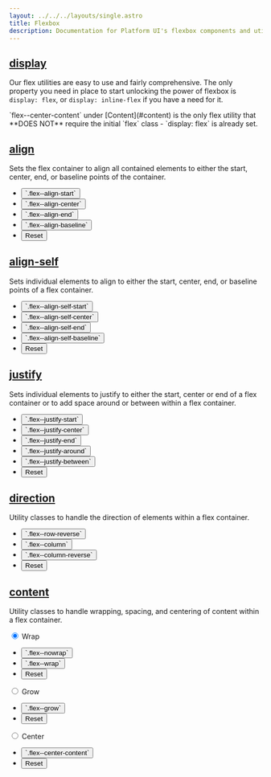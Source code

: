 ```yaml
---
layout: ../../../layouts/single.astro
title: Flexbox
description: Documentation for Platform UI's flexbox components and utilities.
---
```


## [display](#display)

Our flex utilities are easy to use and fairly comprehensive. The only property you need in place to start unlocking the power of flexbox is `display: flex`, or `display: inline-flex` if you have a need for it. 

<Classes attr="true">
<Classesrow classname="flex" attr="display: flex" />
<Classesrow classname="flex-inline" attr="display: flex-inline" />
</Classes>

<Callout header="the exception" >
`flex--center-content` under [Content](#content) is the only flex utility that **DOES NOT** require the initial `flex` class - `display: flex` is already set.
</Callout >

## [align](#align)
Sets the flex container to align all contained elements to either the start, center, end, or baseline points of the container.

<Visualizer header="Click the buttons below to toggle the flex align utility classes!" >
<div class="actions block">
  <ul class="list">
    <li>
      <button class="button" data-example-container="flex--align-start">`.flex--align-start`</button>
    </li>
    <li>
      <button class="button" data-example-container="flex--align-center">`.flex--align-center`</button>
    </li>
    <li>
      <button class="button" data-example-container="flex--align-end">`.flex--align-end`</button>
    </li>
    <li>
      <button class="button" data-example-container="flex--align-baseline">`.flex--align-baseline`</button>
    </li>
    <li>
      <button class="button button--salmon text--white" data-reset="true">Reset</button>
    </li>
  </ul>
</div>
<div class="results rounded-2 block background--dark p-3" data-setup='{"classes":["flex vh-25"],"children":[{"el":"div","classes":["abstract-element", "background--light-purple", "border", "border--color-white"]}, {"el":"div","classes":["abstract-element", "background--light-purple", "border", "border--color-white"]}, {"el":"div","classes":["abstract-element", "background--light-purple", "border", "border--color-white"]},{"el":"div","classes":["abstract-element", "background--light-purple", "border", "border--color-white"]}]}'>
</div>
</Visualizer >

## [align-self](#align-self)
Sets individual elements to align to either the start, center, end, or baseline points of a flex container.

<Visualizer header="Click the buttons below to toggle the flex align-self utility classes!" >
<div class="actions block">
  <ul class="list">
    <li>
      <button class="button" data-example-elements="flex--align-self-start">`.flex--align-self-start`</button>
    </li>
    <li>
      <button class="button" data-example-elements="flex--align-self-center">`.flex--align-self-center`</button>
    </li>
    <li>
      <button class="button" data-example-elements="flex--align-self-end">`.flex--align-self-end`</button>
    </li>
    <li>
      <button class="button" data-example-elements="flex--align-self-baseline">`.flex--align-self-baseline`</button>
    </li>
    <li>
      <button class="button button--salmon text--white" data-reset="true">Reset</button>
    </li>
  </ul>
</div>
<div class="results rounded-2 block background--dark p-3" data-setup='{"classes":["flex vh-25"],"children":[{"el":"div","classes":["abstract-element", "background--light-purple", "border", "border--color-white"]}, {"el":"div","classes":["abstract-element", "background--light-purple", "border", "border--color-white"]}, {"el":"div","classes":["abstract-element", "background--light-purple", "border", "border--color-white"]},{"el":"div","classes":["abstract-element", "background--light-purple", "border", "border--color-white"]}]}'>
</div>
</Visualizer >

## [justify](#justify)
Sets individual elements to justify to either the start, center or end of a flex container or to add space around or between within a flex container.

<Visualizer header="Click the buttons below to toggle the flex justify utility classes!" >
<div class="actions block">
  <ul class="list">
    <li>
      <button class="button" data-example-container="flex--justify-start">`.flex--justify-start`</button>
    </li>
    <li>
      <button class="button" data-example-container="flex--justify-center">`.flex--justify-center`</button>
    </li>
    <li>
      <button class="button" data-example-container="flex--justify-end">`.flex--justify-end`</button>
    </li>
    <li>
      <button class="button" data-example-container="flex--justify-around">`.flex--justify-around`</button>
    </li>
    <li>
      <button class="button" data-example-container="flex--justify-between">`.flex--justify-between`</button>
    </li>
    <li>
      <button class="button button--salmon text--white" data-reset="true">Reset</button>
    </li>
  </ul>
</div>
<div class="results rounded-2 block background--dark p-3" data-setup='{"classes":["flex vh-25"],"children":[{"el":"div","classes":["abstract-element", "background--light-purple", "border", "border--color-white"]}, {"el":"div","classes":["abstract-element", "background--light-purple", "border", "border--color-white"]}, {"el":"div","classes":["abstract-element", "background--light-purple", "border", "border--color-white"]},{"el":"div","classes":["abstract-element", "background--light-purple", "border", "border--color-white"]}]}'>
</div>
</Visualizer >

## [direction](#direction)
Utility classes to handle the direction of elements within a flex container.

<Visualizer header="Click the buttons below to toggle the direction utility -- classes!" >
<div class="actions block">
  <ul class="list">
    <li>
      <button class="button" data-example-container="flex--row-reverse">`.flex--row-reverse`</button>
    </li>
    <li>
      <button class="button" data-example-container="flex--column">`.flex--column`</button>
    </li>
    <li>
      <button class="button" data-example-container="flex--column-reverse">`.flex--column-reverse`</button>
    </li>
    <li>
      <button class="button button--salmon text--white" data-reset="true">Reset</button>
    </li>
  </ul>
</div>
<div class="results rounded-2 block background--dark p-3" data-setup='{"classes":["flex vh-25"],"children":[{"el":"div","classes":["abstract-element", "background--light-purple", "border", "border--color-white"]}, {"el":"div","classes":["abstract-element", "background--light-purple", "border", "border--color-white"]}, {"el":"div","classes":["abstract-element", "background--light-purple", "border", "border--color-white"]},{"el":"div","classes":["abstract-element", "background--light-purple", "border", "border--color-white"]}]}'>
</div>
</Visualizer >

## [content](#content)
Utility classes to handle wrapping, spacing, and centering of content within a flex container.

<Visualizer header="Click the buttons below to toggle the content utility classes!" >
<div class="block-12 tabs my-4">
  <input type="radio" id="flex-wrap" name="tabs" checked/>
  <label for="flex-wrap" class="tab">Wrap</label>
  <div class="tab-panel">
    <div class="visualizer block-container p-3 py-4 tablet-up-2 my-4">
      <div class="actions block">
        <ul class="list">
          <li>
            <button class="button" data-example-container="flex--nowrap">`.flex--nowrap`</button>
          </li>
          <li>
            <button class="button" data-example-container="flex--wrap">`.flex--wrap`</button>
          </li>
          <li>
            <button class="button button--salmon text--white" data-reset="true">Reset</button>
          </li>
        </ul>
      </div>
      <div class="results rounded-2 block background--dark p-3" data-setup='{"classes":["flex vh-25"],"children":[{"el":"div","classes":["abstract-element", "background--light-purple", "border", "border--color-white"]}, {"el":"div","classes":["abstract-element", "background--light-purple", "border", "border--color-white"]}, {"el":"div","classes":["abstract-element", "background--light-purple", "border", "border--color-white"]}, {"el":"div","classes":["abstract-element", "background--light-purple", "border", "border--color-white"]}, {"el":"div","classes":["abstract-element", "background--light-purple", "border", "border--color-white"]}, {"el":"div","classes":["abstract-element", "background--light-purple", "border", "border--color-white"]}, {"el":"div","classes":["abstract-element", "background--light-purple", "border", "border--color-white"]}, {"el":"div","classes":["abstract-element", "background--light-purple", "border", "border--color-white"]}, {"el":"div","classes":["abstract-element", "background--light-purple", "border", "border--color-white"]}, {"el":"div","classes":["abstract-element", "background--light-purple", "border", "border--color-white"]}, {"el":"div","classes":["abstract-element", "background--light-purple", "border", "border--color-white"]}, {"el":"div","classes":["abstract-element", "background--light-purple", "border", "border--color-white"]}]}'>
      </div>
    </div>
  </div>

  <input type="radio" id="flex-grow" name="tabs"/>
  <label for="flex-grow" class="tab">Grow</label>
  <div class="tab-panel">
    <div class="visualizer block-container p-3 py-4 tablet-up-2 my-4">
      <div class="actions block">
        <ul class="list">
          <li>
            <button class="button" data-example-elements="flex--grow">`.flex--grow`</button>
          </li>
          <li>
            <button class="button button--salmon text--white" data-reset="true">Reset</button>
          </li>
        </ul>
      </div>
      <div class="results rounded-2 block background--dark p-3" data-setup='{"classes":["flex", "vh-25"],"children":[{"el":"div","classes":["abstract-element", "background--light-purple", "border", "border--color-white"]}, {"el":"div","classes":["abstract-element", "background--light-purple", "border", "border--color-white"]}, {"el":"div","classes":["abstract-element", "background--light-purple", "border", "border--color-white"]}]}'>
      </div>
    </div>
  </div>

  <input type="radio" id="flex-center" name="tabs"/>
  <label for="flex-center" class="tab">Center</label>
  <div class="tab-panel">
    <div class="visualizer block-container p-3 py-4 tablet-up-2 my-4">
      <div class="actions block">
        <ul class="list">
          <li>
            <button class="button" data-example-container="flex--center-content">`.flex--center-content`</button>
          </li>
          <li>
            <button class="button button--salmon text--white" data-reset="true">Reset</button>
          </li>
        </ul>
      </div>
      <div class="results rounded-2 block background--dark p-3" data-setup='{"classes":["flex", "vh-25"],"children":[{"el":"div","classes":["abstract-element", "background--light-purple", "border", "border--color-white"]}, {"el":"div","classes":["abstract-element", "background--light-purple", "border", "border--color-white"]}, {"el":"div","classes":["abstract-element", "background--light-purple", "border", "border--color-white"]}]}'>
      </div>
    </div>
  </div>
</div>
</Visualizer >